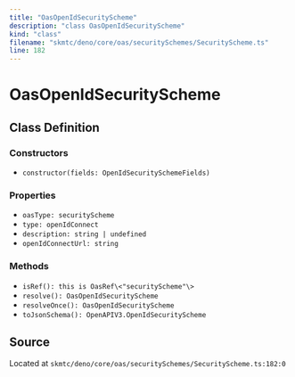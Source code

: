 ```yaml
---
title: "OasOpenIdSecurityScheme"
description: "class OasOpenIdSecurityScheme"
kind: "class"
filename: "skmtc/deno/core/oas/securitySchemes/SecurityScheme.ts"
line: 182
---
```


# OasOpenIdSecurityScheme

## Class Definition

### Constructors

- `constructor(fields: OpenIdSecuritySchemeFields)`

### Properties

- `oasType: securityScheme`
- `type: openIdConnect`
- `description: string | undefined`
- `openIdConnectUrl: string`

### Methods

- `isRef(): this is OasRef\<"securityScheme"\>`
- `resolve(): OasOpenIdSecurityScheme`
- `resolveOnce(): OasOpenIdSecurityScheme`
- `toJsonSchema(): OpenAPIV3.OpenIdSecurityScheme`

## Source

Located at `skmtc/deno/core/oas/securitySchemes/SecurityScheme.ts:182:0`
